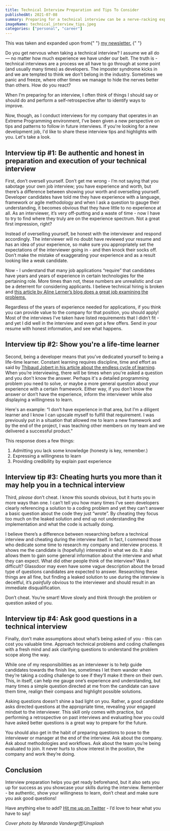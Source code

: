 ```yaml
---
title: Technical Interview Preparation and Tips To Consider
publishedAt: 2021-07-08
summary: Preparing for a technical interview can be a nerve-racking experience. As someone who has been giving interviews for 2 years, here are some tips I'd like to share with you.
imageName: technical_interview_tips.jpeg
categories: ["personal", "career"]
---
```


<Thoughtquote>
  This was taken and expanded upon from{" "}
  <a href="https://braydoncoyer.dev/newsletter/">my newsletter.</a>
</Thoughtquote>{" "}

Do you get nervous when taking a technical interview? I assume we all do — no matter how much experience we have under our belt. The truth is - technical interviews are a process we all have to go through at some point (and usually many times) as developers. The imposter syndrome kicks in and we are tempted to think we don’t belong in the industry. Sometimes we panic and freeze, where other times we manage to hide the nerves better than others. How do you react?

When I’m preparing for an interview, I often think of things I should say or should do and perform a self-retrospective after to identify ways to improve.

Now, though, as I conduct interviews for my company that operates in an Extreme Programming environment, I’ve been given a new perspective on tips and patterns to follow in future interviews. If you're looking for a new development job, I'd like to share these interview tips and highlights with you. Let's take a look.

## Interview tip #1: Be authentic and honest in preparation and execution of your technical interview

First, don’t oversell yourself. Don’t get me wrong - I’m not saying that you sabotage your own job interview; you have experience and worth, but there’s a difference between showing your worth and overselling yourself. Developer candidates have told me they have experience with a language, framework or agile methodology and when I ask a question to gauge their understanding, it becomes obvious that they have little to no experience at all. As an interviewer, it’s very off-putting and a waste of time - now I have to try to find where they truly are on the experience spectrum. Not a great first impression, right?

Instead of overselling yourself, be honest with the interviewer and respond accordingly. The interviewer will no doubt have reviewed your resume and has an idea of your experience, so make sure you appropriately set the expectations of the interviewer going in - and then knock their socks off. Don’t make the mistake of exaggerating your experience and as a result looking like a weak candidate.

Now - I understand that many job applications “require” that candidates have years and years of experience in certain technologies for the pertaining role. More times than not, these numbers are unrealistic and can be a deterrent for considering applicants. I believe technical hiring is broken and [this article by Aline Lerner’s blog does a great job examining the problems.](https://blog.alinelerner.com/ive-been-an-engineer-and-a-recruiter-hiring-is-broken-heres-why-and-heres-what-it-should-be-like-instead/)

Regardless of the years of experience needed for applications, if you think you can provide value to the company for that position, you should apply! Most of the interviews I’ve taken have listed requirements that I didn’t fit - and yet I did well in the interview and even got a few offers. Send in your resume with honest information, and see what happens.

## Interview tip #2: Show you're a life-time learner

Second, being a developer means that you’ve dedicated yourself to being a life-time learner. Constant learning requires discipline, time and effort as said by [Thibaud Jobert in his article about the endless cycle of learning](https://www.codingame.com/blog/true-programmers-never-stop-learning/). When you’re interviewing, there will be times when you're asked a question and you don't know the answer. Perhaps it's a detailed programming problem you need to solve, or maybe a more general question about your experience with a certain framework. Either way, if you don’t know the answer or don’t have the experience, inform the interviewer while also displaying a willingness to learn.

Here's an example: “I don’t have experience in that area, but I’m a diligent learner and I know I can upscale myself to fulfill that requirement. I was previously put in a situation that allowed me to learn a new framework and by the end of the project, I was teaching other members on my team and we delivered a successful product.”

This response does a few things:

1. Admitting you lack some knowledge (honesty is key, remember.)
2. Expressing a willingness to learn
3. Providing credibility by explain past experience

## Interview tip #3: Cheating hurts you more than it may help you in a technical interview

Third, _please_ don’t cheat. I know this sounds obvious, but it hurts you in more ways than one. I can’t tell you how many times I’ve seen developers clearly referencing a solution to a coding problem and yet they can’t answer a basic question about the code they just “wrote”. By cheating they focus too much on the leaked solution and end up not understanding the implementation and what the code is actually doing.

I believe there’s a difference between researching before a technical interview and cheating during the interview itself. In fact, I commend those who dedicate some time to research my company and interview process. It shows me the candidate is (hopefully) interested in what we do. It also allows them to gain some general information about the interview and what they can expect. What did other people think of the interview? Was it difficult? Glassdoor may even have some vague description about the broad type of questions candidates are expected to answer. Researching these things are all fine, but finding a leaked solution to use during the interview is deceitful, it’s _painfully_ obvious to the interviewer and should result in an immediate disqualification.

Don’t cheat. You’re smart! Move slowly and think through the problem or question asked of you.

## Interview tip #4: Ask good questions in a technical interview

Finally, don’t make assumptions about what’s being asked of you - this can cost you valuable time. Approach technical problems and coding challenges with a fresh mind and ask clarifying questions to understand the problem scope along the way.

While one of my responsibilities as an interviewer is to help guide candidates towards the finish line, sometimes I let them wander when they’re taking a coding challenge to see if they’ll make it there on their own. This, in itself, can help me gauge one’s experience and understanding, but many times a simple question directed at me from the candidate can save them time, realign their compass and highlight possible solutions.

Asking questions doesn’t shine a bad light on you. Rather, a good candidate asks directed questions at the appropriate time, revealing your engaged mindset to the interviewer. This skill only comes with practice, but performing a retrospective on past interviews and evaluating how you could have asked better questions is a great way to prepare for the future.

You should also get in the habit of preparing questions to pose to the interviewer or manager at the end of the interview. Ask about the company. Ask about methodologies and workflows. Ask about the team you’re being evaluated to join. It never hurts to show interest in the position, the company and work they’re doing.

## Conclusion

Interview preparation helps you get ready beforehand, but it also sets you up for success as you showcase your skills during the interview. Remember - be authentic, show your willingness to learn, don’t cheat and make sure you ask good questions!

Have anything else to add? [Hit me up on Twitter]() - I’d love to hear what you have to say!

_Cover photo by Maranda Vandergriff/Unsplash_
